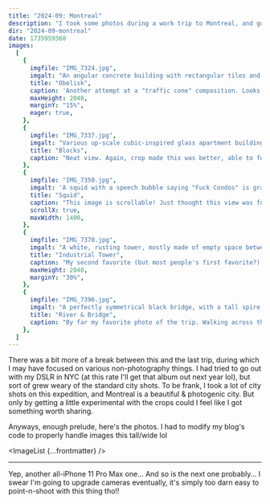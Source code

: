 ```yaml
---
title: "2024-09: Montreal"
description: "I took some photos during a work trip to Montreal, and got a little experimental with crops."
dir: "2024-09-montreal"
date: 1735959360
images:
  [
    {
      imgfile: "IMG_7324.jpg",
      imgalt: "An angular concrete building with rectangular tiles and a moire-like rebar pattern looms over a sparse lot of aging road equipment.",
      title: "Obelisk",
      caption: 'Another attempt at a "traffic cone" composition. Looks much better cropped in like this for the angles imo',
      maxHeight: 2048,
      marginY: "15%",
      eager: true,
    },
    {
      imgfile: "IMG_7337.jpg",
      imgalt: "Various up-scale cubic-inspired glass apartment buildings create interesting patterns with their balconies and varying shades of blue tinted glass contrasted against gray paneling. A single old-style light pole pokes out on the right.",
      title: "Blocks",
      caption: "Neat view. Again, crop made this was better, able to focus on just the interesting part of the image (all the blockiness)",
    },
    {
      imgfile: "IMG_7350.jpg",
      imgalt: 'A squid with a speech bubble saying "Fuck Condos" is graffitied on the bottom of the bridge, above much other graffiti on the wall of the far bank, both sitting below various condiminium complexes.',
      title: "Squid",
      caption: "This image is scrollable! Just thought this view was funny :) Had plenty of time to take in this part of town, walking along the docks. Seems to be gentrifying.",
      scrollX: true,
      maxWidth: 1400,
    },
    {
      imgfile: "IMG_7370.jpg",
      imgalt: "A white, rusting tower, mostly made of empty space between steel crossbeams & piping, is reflected over the concrete pier it sits on to the smooth, barely wavy water",
      title: "Industrial Tower",
      caption: "My second favorite (but most people's first favorite?), only diminished in my eyes because it's a bit <em>too</em> tall. Still, very fun reflection in the water, and I am a sucker for industrial-looking stuff",
      maxHeight: 2048,
      marginY: "30%",
    },
    {
      imgfile: "IMG_7396.jpg",
      imgalt: "A perfectly symmetrical black bridge, with a tall spire in the middle and two smaller supports on either side, connects two islands over a uniformly choppy dark cyan river.",
      title: "River & Bridge",
      caption: "By far my favorite photo of the trip. Walking across this bridge I knew I had to get it perfectly lined up, and I'm so glad I did because I think it turned out really well",
    },
  ]
---
```



There was a bit more of a break between this and the last trip, during which I may have focused on various non-photography things. I had tried to go out with my DSLR in NYC (at this rate I'll get that album out next year lol), but sort of grew weary of the standard city shots. To be frank, I took a lot of city shots on this expedition, and Montreal is a beautiful & photogenic city. But only by getting a little experimental with the crops could I feel like I got something worth sharing.

Anyways, enough prelude, here's the photos. I had to modify my blog's code to properly handle images this tall/wide lol

<ImageList {...frontmatter} />
<hr />

Yep, another all-iPhone 11 Pro Max one... And so is the next one probably... I swear I'm going to upgrade cameras eventually, it's simply too darn easy to point-n-shoot with this thing tho!!
